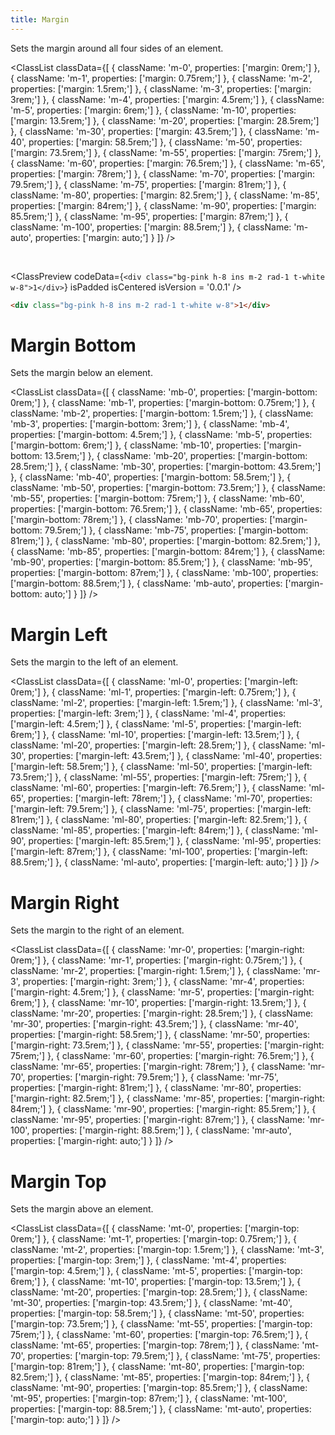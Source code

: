 ```yaml
---
title: Margin
---
```



Sets the margin around all four sides of an element.

<ClassList
  classData={[
    {
      className: 'm-0',
      properties: ['margin: 0rem;']
    },
    {
      className: 'm-1',
      properties: ['margin: 0.75rem;']
    },
    {
      className: 'm-2',
      properties: ['margin: 1.5rem;']
    },
    {
      className: 'm-3',
      properties: ['margin: 3rem;']
    },
    {
      className: 'm-4',
      properties: ['margin: 4.5rem;']
    },
    {
      className: 'm-5',
      properties: ['margin: 6rem;']
    },
    {
      className: 'm-10',
      properties: ['margin: 13.5rem;']
    },
    {
      className: 'm-20',
      properties: ['margin: 28.5rem;']
    },
    {
      className: 'm-30',
      properties: ['margin: 43.5rem;']
    },
    {
      className: 'm-40',
      properties: ['margin: 58.5rem;']
    },
    {
      className: 'm-50',
      properties: ['margin: 73.5rem;']
    },
    {
      className: 'm-55',
      properties: ['margin: 75rem;']
    },
    {
      className: 'm-60',
      properties: ['margin: 76.5rem;']
    },
    {
      className: 'm-65',
      properties: ['margin: 78rem;']
    },
    {
      className: 'm-70',
      properties: ['margin: 79.5rem;']
    },
    {
      className: 'm-75',
      properties: ['margin: 81rem;']
    },
    {
      className: 'm-80',
      properties: ['margin: 82.5rem;']
    },
    {
      className: 'm-85',
      properties: ['margin: 84rem;']
    },
    {
      className: 'm-90',
      properties: ['margin: 85.5rem;']
    },
    {
      className: 'm-95',
      properties: ['margin: 87rem;']
    },
    {
      className: 'm-100',
      properties: ['margin: 88.5rem;']
    },
    {
      className: 'm-auto',
      properties: ['margin: auto;']
    }
  ]} 
/>

<br />

<ClassPreview
  codeData={`
    <div class="bg-pink h-8 ins m-2 rad-1 t-white w-8">1</div>
  `}
  isPadded
  isCentered
  isVersion = '0.0.1'
/>

```html
<div class="bg-pink h-8 ins m-2 rad-1 t-white w-8">1</div>
```

# Margin Bottom

Sets the margin below an element.

<ClassList
  classData={[
    {
      className: 'mb-0',
      properties: ['margin-bottom: 0rem;']
    },
    {
      className: 'mb-1',
      properties: ['margin-bottom: 0.75rem;']
    },
    {
      className: 'mb-2',
      properties: ['margin-bottom: 1.5rem;']
    },
    {
      className: 'mb-3',
      properties: ['margin-bottom: 3rem;']
    },
    {
      className: 'mb-4',
      properties: ['margin-bottom: 4.5rem;']
    },
    {
      className: 'mb-5',
      properties: ['margin-bottom: 6rem;']
    },
    {
      className: 'mb-10',
      properties: ['margin-bottom: 13.5rem;']
    },
    {
      className: 'mb-20',
      properties: ['margin-bottom: 28.5rem;']
    },
    {
      className: 'mb-30',
      properties: ['margin-bottom: 43.5rem;']
    },
    {
      className: 'mb-40',
      properties: ['margin-bottom: 58.5rem;']
    },
    {
      className: 'mb-50',
      properties: ['margin-bottom: 73.5rem;']
    },
    {
      className: 'mb-55',
      properties: ['margin-bottom: 75rem;']
    },
    {
      className: 'mb-60',
      properties: ['margin-bottom: 76.5rem;']
    },
    {
      className: 'mb-65',
      properties: ['margin-bottom: 78rem;']
    },
    {
      className: 'mb-70',
      properties: ['margin-bottom: 79.5rem;']
    },
    {
      className: 'mb-75',
      properties: ['margin-bottom: 81rem;']
    },
    {
      className: 'mb-80',
      properties: ['margin-bottom: 82.5rem;']
    },
    {
      className: 'mb-85',
      properties: ['margin-bottom: 84rem;']
    },
    {
      className: 'mb-90',
      properties: ['margin-bottom: 85.5rem;']
    },
    {
      className: 'mb-95',
      properties: ['margin-bottom: 87rem;']
    },
    {
      className: 'mb-100',
      properties: ['margin-bottom: 88.5rem;']
    },
    {
      className: 'mb-auto',
      properties: ['margin-bottom: auto;']
    }
  ]}
/>

# Margin Left

Sets the margin to the left of an element.

<ClassList
  classData={[
    {
      className: 'ml-0',
      properties: ['margin-left: 0rem;']
    },
    {
      className: 'ml-1',
      properties: ['margin-left: 0.75rem;']
    },
    {
      className: 'ml-2',
      properties: ['margin-left: 1.5rem;']
    },
    {
      className: 'ml-3',
      properties: ['margin-left: 3rem;']
    },
    {
      className: 'ml-4',
      properties: ['margin-left: 4.5rem;']
    },
    {
      className: 'ml-5',
      properties: ['margin-left: 6rem;']
    },
    {
      className: 'ml-10',
      properties: ['margin-left: 13.5rem;']
    },
    {
      className: 'ml-20',
      properties: ['margin-left: 28.5rem;']
    },
    {
      className: 'ml-30',
      properties: ['margin-left: 43.5rem;']
    },
    {
      className: 'ml-40',
      properties: ['margin-left: 58.5rem;']
    },
    {
      className: 'ml-50',
      properties: ['margin-left: 73.5rem;']
    },
    {
      className: 'ml-55',
      properties: ['margin-left: 75rem;']
    },
    {
      className: 'ml-60',
      properties: ['margin-left: 76.5rem;']
    },
    {
      className: 'ml-65',
      properties: ['margin-left: 78rem;']
    },
    {
      className: 'ml-70',
      properties: ['margin-left: 79.5rem;']
    },
    {
      className: 'ml-75',
      properties: ['margin-left: 81rem;']
    },
    {
      className: 'ml-80',
      properties: ['margin-left: 82.5rem;']
    },
    {
      className: 'ml-85',
      properties: ['margin-left: 84rem;']
    },
    {
      className: 'ml-90',
      properties: ['margin-left: 85.5rem;']
    },
    {
      className: 'ml-95',
      properties: ['margin-left: 87rem;']
    },
    {
      className: 'ml-100',
      properties: ['margin-left: 88.5rem;']
    },
    {
      className: 'ml-auto',
      properties: ['margin-left: auto;']
    }
  ]}
/>

# Margin Right

Sets the margin to the right of an element.

<ClassList
  classData={[
    {
      className: 'mr-0',
      properties: ['margin-right: 0rem;']
    },
    {
      className: 'mr-1',
      properties: ['margin-right: 0.75rem;']
    },
    {
      className: 'mr-2',
      properties: ['margin-right: 1.5rem;']
    },
    {
      className: 'mr-3',
      properties: ['margin-right: 3rem;']
    },
    {
      className: 'mr-4',
      properties: ['margin-right: 4.5rem;']
    },
    {
      className: 'mr-5',
      properties: ['margin-right: 6rem;']
    },
    {
      className: 'mr-10',
      properties: ['margin-right: 13.5rem;']
    },
    {
      className: 'mr-20',
      properties: ['margin-right: 28.5rem;']
    },
    {
      className: 'mr-30',
      properties: ['margin-right: 43.5rem;']
    },
    {
      className: 'mr-40',
      properties: ['margin-right: 58.5rem;']
    },
    {
      className: 'mr-50',
      properties: ['margin-right: 73.5rem;']
    },
    {
      className: 'mr-55',
      properties: ['margin-right: 75rem;']
    },
    {
      className: 'mr-60',
      properties: ['margin-right: 76.5rem;']
    },
    {
      className: 'mr-65',
      properties: ['margin-right: 78rem;']
    },
    {
      className: 'mr-70',
      properties: ['margin-right: 79.5rem;']
    },
    {
      className: 'mr-75',
      properties: ['margin-right: 81rem;']
    },
    {
      className: 'mr-80',
      properties: ['margin-right: 82.5rem;']
    },
    {
      className: 'mr-85',
      properties: ['margin-right: 84rem;']
    },
    {
      className: 'mr-90',
      properties: ['margin-right: 85.5rem;']
    },
    {
      className: 'mr-95',
      properties: ['margin-right: 87rem;']
    },
    {
      className: 'mr-100',
      properties: ['margin-right: 88.5rem;']
    },
    {
      className: 'mr-auto',
      properties: ['margin-right: auto;']
    }
  ]}
/>

# Margin Top

Sets the margin above an element.

<ClassList
  classData={[
    {
      className: 'mt-0',
      properties: ['margin-top: 0rem;']
    },
    {
      className: 'mt-1',
      properties: ['margin-top: 0.75rem;']
    },
    {
      className: 'mt-2',
      properties: ['margin-top: 1.5rem;']
    },
    {
      className: 'mt-3',
      properties: ['margin-top: 3rem;']
    },
    {
      className: 'mt-4',
      properties: ['margin-top: 4.5rem;']
    },
    {
      className: 'mt-5',
      properties: ['margin-top: 6rem;']
    },
    {
      className: 'mt-10',
      properties: ['margin-top: 13.5rem;']
    },
    {
      className: 'mt-20',
      properties: ['margin-top: 28.5rem;']
    },
    {
      className: 'mt-30',
      properties: ['margin-top: 43.5rem;']
    },
    {
      className: 'mt-40',
      properties: ['margin-top: 58.5rem;']
    },
    {
      className: 'mt-50',
      properties: ['margin-top: 73.5rem;']
    },
    {
      className: 'mt-55',
      properties: ['margin-top: 75rem;']
    },
    {
      className: 'mt-60',
      properties: ['margin-top: 76.5rem;']
    },
    {
      className: 'mt-65',
      properties: ['margin-top: 78rem;']
    },
    {
      className: 'mt-70',
      properties: ['margin-top: 79.5rem;']
    },
    {
      className: 'mt-75',
      properties: ['margin-top: 81rem;']
    },
    {
      className: 'mt-80',
      properties: ['margin-top: 82.5rem;']
    },
    {
      className: 'mt-85',
      properties: ['margin-top: 84rem;']
    },
    {
      className: 'mt-90',
      properties: ['margin-top: 85.5rem;']
    },
    {
      className: 'mt-95',
      properties: ['margin-top: 87rem;']
    },
    {
      className: 'mt-100',
      properties: ['margin-top: 88.5rem;']
    },
    {
      className: 'mt-auto',
      properties: ['margin-top: auto;']
    }
  ]}
/>